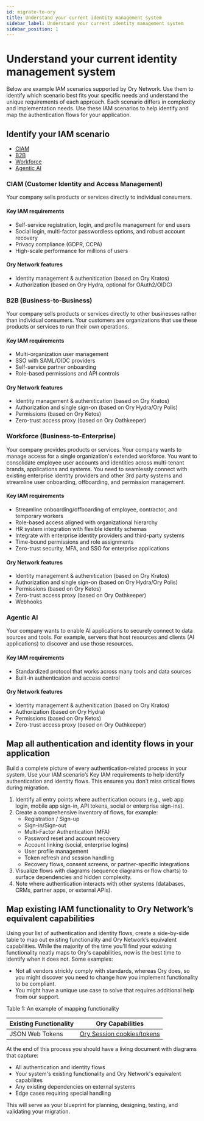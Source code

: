 ```yaml
---
id: migrate-to-ory
title: Understand your current identity management system
sidebar_label: Understand your current identity management system
sidebar_position: 1
---
```

# Understand your current identity management system

Below are example IAM scenarios supported by Ory Network. Use them to identify which scenario best fits your specific needs and 
understand the unique requirements of each approach. Each scenario differs in complexity and implementation needs. Use these IAM 
scenarios to help identify and map the authentication flows for your application.

## Identify your IAM scenario
- [CIAM](#ciam-customer-identity-and-access-management)
- [B2B](#b2b-business-to-business)
- [Workforce](#workforce-business-to-enterprise)
- [Agentic AI](#agentic-ai)


### CIAM (Customer Identity and Access Management)

Your company sells products or services directly to individual consumers.

#### Key IAM requirements
- Self-service registration, login, and profile management for end users
- Social login, multi-factor passwordless options, and robust account recovery
- Privacy compliance (GDPR, CCPA)
- High-scale performance for millions of users

#### Ory Network features
- Identity management & authenitication (based on Ory Kratos)
- Authorization (based on Ory Hydra, optional for OAuth2/OIDC)

### B2B (Business-to-Business)

Your company sells products or services directly to other businesses rather than individual consumers. Your customers are organizations 
that use these products or services to run their own operations.

#### Key IAM requirements

- Multi-organization user management
- SSO with SAML/OIDC providers
- Self-service partner onboarding
- Role-based permissions and API controls

#### Ory Network features

- Identity management & authenitication (based on Ory Kratos)
- Authorization and single sign-on (based on Ory Hydra/Ory Polis)
- Permissions (based on Ory Ketos)
- Zero-trust access proxy (based on Ory Oathkeeper)

### Workforce (Business-to-Enterprise)

Your company provides products or services. Your company wants to manage access for a single organization's extended workforce. You want to 
consolidate employee user accounts and identities across multi-tenant brands, applications and systems. You need to seamlessly connect with 
existing enterprise identity providers and other 3rd party systems and streamline user onboarding, offboarding, and permission management. 

#### Key IAM requirements
- Streamline onboarding/offboarding of employee, contractor, and temporary workers
- Role-based access aligned with organizational hierarchy
- HR system integration with flexible identity schemas
- Integrate with enterprise identity providers and third-party systems
- Time-bound permissions and role assignments
- Zero-trust security, MFA, and SSO for enterprise applications

#### Ory Network features
- Identity management & authenitication (based on Ory Kratos) 
- Authorization and single sign-on (based on Ory Hydra/Ory Polis)
- Permissions (based on Ory Ketos)
- Zero-trust access proxy (based on Ory Oathkeeper)
- Webhooks

### Agentic AI

Your company wants to enable AI applications to securely connect to data sources and tools. For example, servers that host resources and
clients (AI applications) to discover and use those resources. 

#### Key IAM requirements
- Standardized protocol that works across many tools and data sources
- Built-in authentication and access control

#### Ory Network features
- Identity management & authenitication (based on Ory Kratos)
- Authorization (based on Ory Hydra)
- Permissions (based on Ory Ketos)
- Zero-trust access proxy (based on Ory Oathkeeper)

## Map all authentication and identity flows in your application

Build a complete picture of every authentication-related process in your system. Use your IAM scenario’s Key IAM requirements to help identify 
authentication and identity flows. This ensures you don’t miss critical flows during migration.

1. Identify all entry points where authentication occurs (e.g., web app login, mobile app sign-in, API tokens, social or enterprise sign-ins).
1. Create a comprehensive inventory of flows, for example:
    - Registration / Sign-up
    - Sign-in/Sign-out
    - Multi-Factor Authentication (MFA)
    - Password reset and account recovery
    - Account linking (social, enterprise logins)
    - User profile management
    - Token refresh and session handling
    - Recovery flows, consent screens, or partner-specific integrations
1. Visualize flows with diagrams (sequence diagrams or flow charts) to surface dependencies and hidden complexity.
1. Note where authentication interacts with other systems (databases, CRMs, partner apps, or external APIs).


## Map existing IAM functionality to Ory Network’s equivalent capabilities
Using your list of authentication and identity flows, create a side-by-side table to map out existing functionality and Ory Network’s equivalent 
capabilities. While the majority of the time you'll find your existing functionality neatly maps to Ory's capabilities, now is the best time to
identify when it does not. Some examples:

- Not all vendors strickly comply with standards, whereas Ory does, so you might discover you need to
change how you implement functionality to be compliant. 
- You might have a unique use case to solve that requires additional help from our support.

Table 1: An example of mapping functionality

| Existing Functionality | Ory Capabilities |
|---|---|
| JSON Web Tokens | [Ory Session cookies/tokens](https://www.ory.sh/docs/identities/session-to-jwt-cors)|

At the end of this process you should have a living document with diagrams that capture:

- All authentication and identity flows
- Your system's existing functionality and Ory Network's equivalent capabilites
- Any existing dependencies on external systems
- Edge cases requiring special handling

This will serve as your blueprint for planning, designing, testing, and validating your migration.
